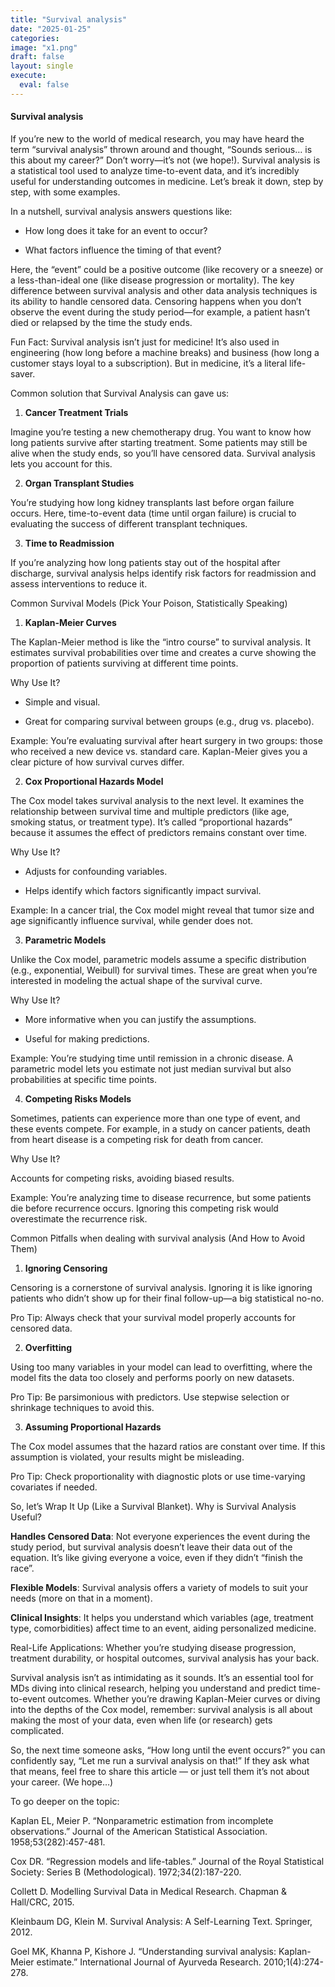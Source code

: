 ```yaml
---
title: "Survival analysis"
date: "2025-01-25"
categories:
image: "x1.png"
draft: false
layout: single
execute: 
  eval: false
---
```


#### Survival analysis 

If you’re new to the world of medical research, you may have heard the term “survival analysis” thrown around and thought, “Sounds serious... is this about my career?” Don’t worry—it’s not (we hope!). Survival analysis is a statistical tool used to analyze time-to-event data, and it’s incredibly useful for understanding outcomes in medicine. Let’s break it down, step by step, with some examples.

In a nutshell, survival analysis answers questions like:

* How long does it take for an event to occur?

* What factors influence the timing of that event?

Here, the "event" could be a positive outcome (like recovery or a sneeze) or a less-than-ideal one (like disease progression or mortality). The key difference between survival analysis and other data analysis techniques is its ability to handle censored data. Censoring happens when you don’t observe the event during the study period—for example, a patient hasn’t died or relapsed by the time the study ends.

Fun Fact: Survival analysis isn’t just for medicine! It’s also used in engineering (how long before a machine breaks) and business (how long a customer stays loyal to a subscription). But in medicine, it’s a literal life-saver.

Common solution that Survival Analysis can gave us:

1.  **Cancer Treatment Trials**

Imagine you’re testing a new chemotherapy drug. You want to know how long patients survive after starting treatment. Some patients may still be alive when the study ends, so you’ll have censored data. Survival analysis lets you account for this.

2.  **Organ Transplant Studies**

You’re studying how long kidney transplants last before organ failure occurs. Here, time-to-event data (time until organ failure) is crucial to evaluating the success of different transplant techniques.

3.  **Time to Readmission**

If you’re analyzing how long patients stay out of the hospital after discharge, survival analysis helps identify risk factors for readmission and assess interventions to reduce it.


Common Survival Models (Pick Your Poison, Statistically Speaking)

1.  **Kaplan-Meier Curves**

The Kaplan-Meier method is like the "intro course" to survival analysis. It estimates survival probabilities over time and creates a curve showing the proportion of patients surviving at different time points.

Why Use It?

* Simple and visual.

* Great for comparing survival between groups (e.g., drug vs. placebo).

Example: You’re evaluating survival after heart surgery in two groups: those who received a new device vs. standard care. Kaplan-Meier gives you a clear picture of how survival curves differ.

2.  **Cox Proportional Hazards Model**

The Cox model takes survival analysis to the next level. It examines the relationship between survival time and multiple predictors (like age, smoking status, or treatment type). It’s called “proportional hazards” because it assumes the effect of predictors remains constant over time.

Why Use It?

* Adjusts for confounding variables.

* Helps identify which factors significantly impact survival.

Example: In a cancer trial, the Cox model might reveal that tumor size and age significantly influence survival, while gender does not.

3.  **Parametric Models**

Unlike the Cox model, parametric models assume a specific distribution (e.g., exponential, Weibull) for survival times. These are great when you’re interested in modeling the actual shape of the survival curve.

Why Use It?

* More informative when you can justify the assumptions.

* Useful for making predictions.

Example: You’re studying time until remission in a chronic disease. A parametric model lets you estimate not just median survival but also probabilities at specific time points.

4.  **Competing Risks Models**

Sometimes, patients can experience more than one type of event, and these events compete. For example, in a study on cancer patients, death from heart disease is a competing risk for death from cancer.

Why Use It?

Accounts for competing risks, avoiding biased results.

Example: You’re analyzing time to disease recurrence, but some patients die before recurrence occurs. Ignoring this competing risk would overestimate the recurrence risk.

Common Pitfalls when dealing with survival analysis (And How to Avoid Them)

1.  **Ignoring Censoring**

Censoring is a cornerstone of survival analysis. Ignoring it is like ignoring patients who didn’t show up for their final follow-up—a big statistical no-no.

Pro Tip: Always check that your survival model properly accounts for censored data.

2.  **Overfitting**

Using too many variables in your model can lead to overfitting, where the model fits the data too closely and performs poorly on new datasets.

Pro Tip: Be parsimonious with predictors. Use stepwise selection or shrinkage techniques to avoid this.

3.  **Assuming Proportional Hazards**

The Cox model assumes that the hazard ratios are constant over time. If this assumption is violated, your results might be misleading.

Pro Tip: Check proportionality with diagnostic plots or use time-varying covariates if needed.


So, let’s Wrap It Up (Like a Survival Blanket). Why is Survival Analysis Useful?

**Handles Censored Data**: Not everyone experiences the event during the study period, but survival analysis doesn’t leave their data out of the equation. It’s like giving everyone a voice, even if they didn’t "finish the race".

**Flexible Models**: Survival analysis offers a variety of models to suit your needs (more on that in a moment).

**Clinical Insights**: It helps you understand which variables (age, treatment type, comorbidities) affect time to an event, aiding personalized medicine.

Real-Life Applications: Whether you’re studying disease progression, treatment durability, or hospital outcomes, survival analysis has your back.

Survival analysis isn’t as intimidating as it sounds. It’s an essential tool for MDs diving into clinical research, helping you understand and predict time-to-event outcomes. Whether you’re drawing Kaplan-Meier curves or diving into the depths of the Cox model, remember: survival analysis is all about making the most of your data, even when life (or research) gets complicated.

So, the next time someone asks, “How long until the event occurs?” you can confidently say, “Let me run a survival analysis on that!” If they ask what that means, feel free to share this article — or just tell them it’s not about your career. (We hope...)





To go deeper on the topic:

Kaplan EL, Meier P. "Nonparametric estimation from incomplete observations." Journal of the American Statistical Association. 1958;53(282):457-481.

Cox DR. "Regression models and life-tables." Journal of the Royal Statistical Society: Series B (Methodological). 1972;34(2):187-220.

Collett D. Modelling Survival Data in Medical Research. Chapman & Hall/CRC, 2015.

Kleinbaum DG, Klein M. Survival Analysis: A Self-Learning Text. Springer, 2012.

Goel MK, Khanna P, Kishore J. "Understanding survival analysis: Kaplan-Meier estimate." International Journal of Ayurveda Research. 2010;1(4):274-278.
